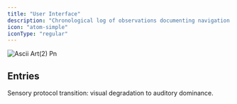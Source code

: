 ```yaml
---
title: "User Interface"
description: "Chronological log of observations documenting navigation methods, input protocols, and interface learning processes."
icon: "atom-simple"
iconType: "regular"
---
```


![Ascii Art(2) Pn](/Arrows.svg)

## Entries

<Columns cols={2}>
  <Card title="trg-republike-boarding-20251001" icon="atom-simple" iconType="regular" href="/ui-01/trg-republike-boarding-20251001" cta="View">
    Sensory protocol transition: visual degradation to auditory dominance.
  </Card>
</Columns>

## 